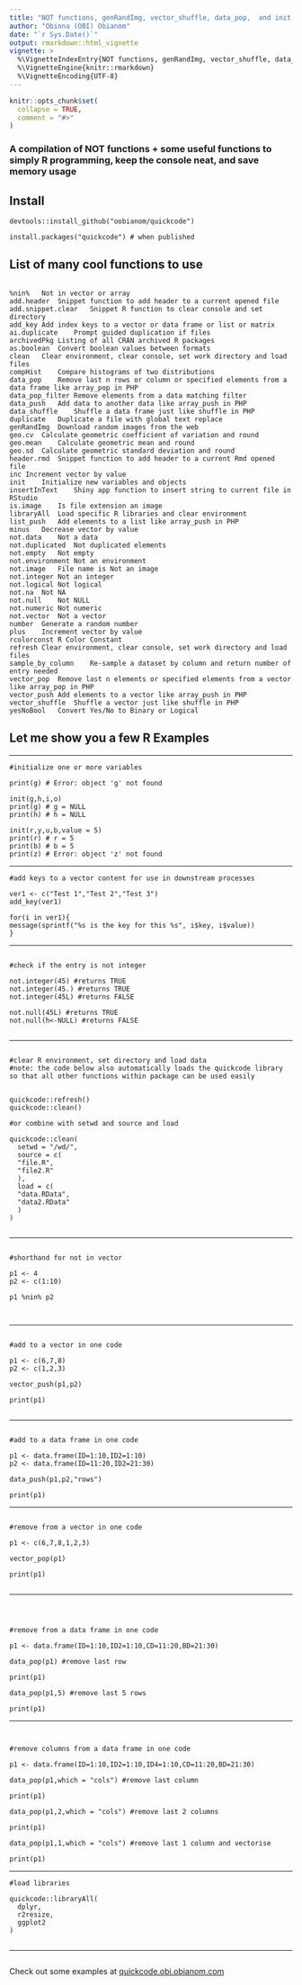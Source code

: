 ---
title: "NOT functions, genRandImg, vector_shuffle, data_pop,  and init function amongst many great new functions in the quickcode R package"
author: "Obinna (OBI) Obianom"
date: "`r Sys.Date()`"
output: rmarkdown::html_vignette
vignette: >
  %\VignetteIndexEntry{NOT functions, genRandImg, vector_shuffle, data_pop,  and init function amongst many great new functions in the quickcode R package}
  %\VignetteEngine{knitr::rmarkdown}
  %\VignetteEncoding{UTF-8}
---

```{r setup, include = FALSE}
knitr::opts_chunk$set(
  collapse = TRUE,
  comment = "#>"
)
```


### A compilation of NOT functions + some useful functions to simply R programming, keep the console neat, and save memory usage 

## Install

```
devtools::install_github("oobianom/quickcode")

install.packages("quickcode") # when published

```

## List of many cool functions to use

```

%nin%	Not in vector or array
add.header	Snippet function to add header to a current opened file
add.snippet.clear	Snippet R function to clear console and set directory
add_key	Add index keys to a vector or data frame or list or matrix
ai.duplicate	Prompt guided duplication if files
archivedPkg	Listing of all CRAN archived R packages
as.boolean	Convert boolean values between formats
clean	Clear environment, clear console, set work directory and load files
compHist	Compare histograms of two distributions
data_pop	Remove last n rows or column or specified elements from a data frame like array_pop in PHP
data_pop_filter	Remove elements from a data matching filter
data_push	Add data to another data like array_push in PHP
data_shuffle	Shuffle a data frame just like shuffle in PHP
duplicate	Duplicate a file with global text replace
genRandImg	Download random images from the web
geo.cv	Calculate geometric coefficient of variation and round
geo.mean	Calculate geometric mean and round
geo.sd	Calculate geometric standard deviation and round
header.rmd	Snippet function to add header to a current Rmd opened file
inc	Increment vector by value
init	Initialize new variables and objects
insertInText	Shiny app function to insert string to current file in RStudio
is.image	Is file extension an image
libraryAll	Load specific R libraries and clear environment
list_push	Add elements to a list like array_push in PHP
minus	Decrease vector by value
not.data	Not a data
not.duplicated	Not duplicated elements
not.empty	Not empty
not.environment	Not an environment
not.image	File name is Not an image
not.integer	Not an integer
not.logical	Not logical
not.na	Not NA
not.null	Not NULL
not.numeric	Not numeric
not.vector	Not a vector
number	Generate a random number
plus	Increment vector by value
rcolorconst	R Color Constant
refresh	Clear environment, clear console, set work directory and load files
sample_by_column	Re-sample a dataset by column and return number of entry needed
vector_pop	Remove last n elements or specified elements from a vector like array_pop in PHP
vector_push	Add elements to a vector like array_push in PHP
vector_shuffle	Shuffle a vector just like shuffle in PHP
yesNoBool	Convert Yes/No to Binary or Logical

```

## Let me show you a few R Examples

***

```
#initialize one or more variables

print(g) # Error: object 'g' not found

init(g,h,i,o)
print(g) # g = NULL
print(h) # h = NULL

init(r,y,u,b,value = 5)
print(r) # r = 5
print(b) # b = 5
print(z) # Error: object 'z' not found

```

***

```
#add keys to a vector content for use in downstream processes

ver1 <- c("Test 1","Test 2","Test 3")
add_key(ver1)

for(i in ver1){
message(sprintf("%s is the key for this %s", i$key, i$value))
}

```

***

```

#check if the entry is not integer

not.integer(45) #returns TRUE
not.integer(45.) #returns TRUE
not.integer(45L) #returns FALSE

not.null(45L) #returns TRUE
not.null(h<-NULL) #returns FALSE


```

***

```

#clear R environment, set directory and load data
#note: the code below also automatically loads the quickcode library so that all other functions within package can be used easily


quickcode::refresh()
quickcode::clean()

#or combine with setwd and source and load

quickcode::clean(
  setwd = "/wd/",
  source = c(
  "file.R",
  "file2.R"
  ),
  load = c(
  "data.RData",
  "data2.RData"
  )
)


```

***

```

#shorthand for not in vector

p1 <- 4
p2 <- c(1:10)

p1 %nin% p2



```

***

```

#add to a vector in one code

p1 <- c(6,7,8)
p2 <- c(1,2,3)

vector_push(p1,p2)

print(p1)


```

***

```

#add to a data frame in one code

p1 <- data.frame(ID=1:10,ID2=1:10)
p2 <- data.frame(ID=11:20,ID2=21:30)

data_push(p1,p2,"rows")

print(p1)

```

***

```

#remove from a vector in one code

p1 <- c(6,7,8,1,2,3)

vector_pop(p1)

print(p1)


```

***

```



#remove from a data frame in one code

p1 <- data.frame(ID=1:10,ID2=1:10,CD=11:20,BD=21:30)

data_pop(p1) #remove last row

print(p1)

data_pop(p1,5) #remove last 5 rows

print(p1)

```

***

```


#remove columns from a data frame in one code

p1 <- data.frame(ID=1:10,ID2=1:10,ID4=1:10,CD=11:20,BD=21:30)

data_pop(p1,which = "cols") #remove last column

print(p1)

data_pop(p1,2,which = "cols") #remove last 2 columns

print(p1)

data_pop(p1,1,which = "cols") #remove last 1 column and vectorise

print(p1)

```

***

```
#load libraries

quickcode::libraryAll(
  dplyr,
  r2resize,
  ggplot2
)


```

***

```
```


Check out some examples at <u>quickcode.obi.obianom.com</u>
